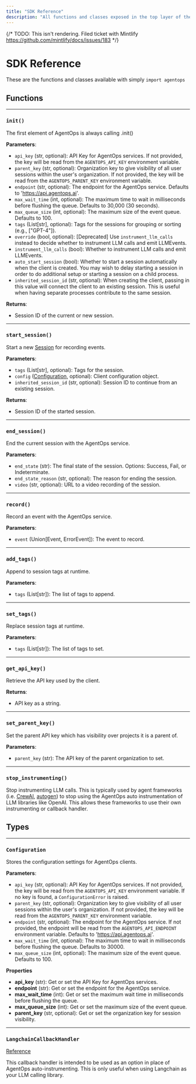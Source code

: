 ```yaml
---
title: "SDK Reference"
description: "All functions and classes exposed in the top layer of the SDK"
---
```


{/* TODO: This isn't rendering. Filed ticket with Mintlify
https://github.com/mintlify/docs/issues/183
*/}
<SupportedModels />

# SDK Reference

These are the functions and classes available with simply `import agentops`

## Functions

---

### `init()`

The first element of AgentOps is always calling .init()

**Parameters**:

- `api_key` (str, optional): API Key for AgentOps services. If not provided, the key will be read from the `AGENTOPS_API_KEY` environment variable.
- `parent_key` (str, optional): Organization key to give visibility of all user sessions within the user's organization. If not provided, the key will be read from the `AGENTOPS_PARENT_KEY` environment variable.
- `endpoint` (str, optional): The endpoint for the AgentOps service. Defaults to 'https://api.agentops.ai'.
- `max_wait_time` (int, optional): The maximum time to wait in milliseconds before flushing the queue. Defaults to 30,000 (30 seconds).
- `max_queue_size` (int, optional): The maximum size of the event queue. Defaults to 100.
- `tags` (List[str], optional): Tags for the sessions for grouping or sorting (e.g., ["GPT-4"]).
- `override` (bool, optional): [Deprecated] Use `instrument_llm_calls` instead to decide whether to instrument LLM calls and emit LLMEvents.
- `instrument_llm_calls` (bool): Whether to instrument LLM calls and emit LLMEvents.
- `auto_start_session` (bool): Whether to start a session automatically when the client is created. You may wish to delay starting a session in order to do additional setup or starting a session on a child process.
- `inherited_session_id` (str, optional): When creating the client, passing in this value will connect the client to an existing session. This is useful when having separate processes contribute to the same session.

**Returns**:

- Session ID of the current or new session.

---

### `start_session()`

Start a new [Session](https://docs.agentops.ai/v1/details/sessions) for recording events.

**Parameters**:

- `tags` (List[str], optional): Tags for the session.
- `config` ([Configuration](https://docs.agentops.ai/v1/details/sdk-reference#configuration), optional): Client configuration object.
- `inherited_session_id` (str, optional): Session ID to continue from an existing session.

**Returns**:

- Session ID of the started session.

---

### `end_session()`

End the current session with the AgentOps service.

**Parameters**:

- `end_state` (str): The final state of the session. Options: Success, Fail, or Indeterminate.
- `end_state_reason` (str, optional): The reason for ending the session.
- `video` (str, optional): URL to a video recording of the session.

---

### `record()`

Record an event with the AgentOps service.

**Parameters**:

- `event` (Union[Event, ErrorEvent]): The event to record.

---

### `add_tags()`

Append to session tags at runtime.

**Parameters**:

- `tags` (List[str]): The list of tags to append.

---

### `set_tags()`

Replace session tags at runtime.

**Parameters**:

- `tags` (List[str]): The list of tags to set.

---

### `get_api_key()`

Retrieve the API key used by the client.

**Returns**:

- API key as a string.

---

### `set_parent_key()`

Set the parent API key which has visibility over projects it is a parent of.

**Parameters**:

- `parent_key` (str): The API key of the parent organization to set.

---

### `stop_instrumenting()`

Stop instrumenting LLM calls. This is typically used by agent frameworks (i.e. [CrewAI](https://docs.agentops.ai/v1/integrations/crewai),
[autogen](https://docs.agentops.ai/v1/integrations/autogen)) to stop using the AgentOps auto instrumentation of LLM libraries like OpenAI. This
allows these frameworks to use their own instrumenting or callback handler.





## Types
---

### `Configuration`

Stores the configuration settings for AgentOps clients.

**Parameters**:

- `api_key` (str, optional): API Key for AgentOps services. If not provided, the key will be read from the `AGENTOPS_API_KEY` environment variable. If no key is found, a `ConfigurationError` is raised.
- `parent_key` (str, optional): Organization key to give visibility of all user sessions within the user's organization. If not provided, the key will be read from the `AGENTOPS_PARENT_KEY` environment variable.
- `endpoint` (str, optional): The endpoint for the AgentOps service. If not provided, the endpoint will be read from the `AGENTOPS_API_ENDPOINT` environment variable. Defaults to 'https://api.agentops.ai'.
- `max_wait_time` (int, optional): The maximum time to wait in milliseconds before flushing the queue. Defaults to 30000.
- `max_queue_size` (int, optional): The maximum size of the event queue. Defaults to 100.

**Properties**

- **api_key** (str): Get or set the API Key for AgentOps services.
- **endpoint** (str): Get or set the endpoint for the AgentOps service.
- **max_wait_time** (int): Get or set the maximum wait time in milliseconds before flushing the queue.
- **max_queue_size** (int): Get or set the maximum size of the event queue.
- **parent_key** (str, optional): Get or set the organization key for session visibility.

---

### `LangchainCallbackHandler`

[Reference](https://docs.agentops.ai/v1/details/langchain-callback-handler)

This callback handler is intended to be used as an option in place of AgentOps auto-instrumenting. This is only useful
when using Langchain as your LLM calling library.